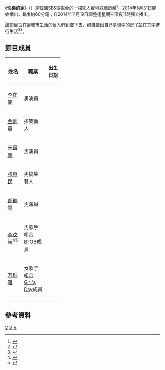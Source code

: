 {{expand|time=2015-06-09T13:35:21+00:00}}
{{電視節目信息框
|名稱     = 快樂的家
|原名     = {{lang|ko|즐거운가 }}
|圖片     =
|別名     = Eco Village-快樂的家
|圖說     =
|類型     = [[綜藝節目|綜藝節目]]、[[真人實境秀|真人實境-{zh-hans:秀;zh-hant:秀;zh-hk:騷}-]]
|導演     = 
|演出     = [[李在龍|李在龍]], [[金炳萬|金炳萬]], [[宋昶儀|宋昶儀]], [[張東民|張東民]], [[鄭糠雲|鄭糠雲]], [[李旼赫|李旼赫]], [[方珉雅|方珉雅]] 
|國家     = {{KOR}}
|語言     = [[韓語|韓語]]
|年份     = 2014年-2015年
|每集長度 = 約60分鐘
|電視網   = [[SBS株式會社|SBS]]
|視頻制式 = [[1080i|1080i]] ([[HDTV|HDTV]])
|音頻制式 = [[立體聲|立體聲]]
|首播國家 = {{KOR}}
|集數     =  24集
|開始     = {{start date|2014|8|31}}
|結束     = {{end date|2015|3|18}}
|官方網站 = http://program.sbs.co.kr/builder/programMainList.do?pgm_id=22000004167
}}

《'''快樂的家'''》（{{lang-ko|'''즐거운가'''}}）是[[韓國|韓國]][[SBS株式會社|SBS電視台]]的一檔真人實境綜藝節目<ref>{{Cite web |url=http://news.xinhuanet.com/ent/2014-12/31/c_127349632.htm |title=存档副本 |access-date=2017-04-26 |archive-date=2015-04-22 |archive-url=https://web.archive.org/web/20150422131518/http://news.xinhuanet.com/ent/2014-12/31/c_127349632.htm |dead-url=no }}</ref>。2014年8月31日開始播出，每集約60分鐘；自2014年11月19日調整逢星期三深夜11時獨立播出。

該節目旨在讓城市生活的藝人們到鄉下去，親自蓋出自己夢想中的房子並在其中進行生活<ref>{{Cite web |url=http://www.appledaily.com.tw/realtimenews/article/new/20141219/527016/ |title=存档副本 |access-date=2017-04-26 |archive-date=2017-05-19 |archive-url=https://web.archive.org/web/20170519132917/http://www.appledaily.com.tw/realtimenews/article/new/20141219/527016/ |dead-url=no }}</ref><ref>{{Cite web |url=http://korea.yule.sohu.com/20141218/n407078971.shtml |title=存档副本 |access-date=2017-04-26 |archive-date=2017-05-19 |archive-url=https://web.archive.org/web/20170519153742/http://korea.yule.sohu.com/20141218/n407078971.shtml |dead-url=no }}</ref>。

==節目成員==
{|class=wikitable width=40% style=font-size:90%
!width=3%|姓名
!width=3%|職業
!width=3%|出生日期
|-
![[李在龍|李在龍]]
|男演員||{{birth date and age|1964|9|24}}
|-
![[金炳萬|金炳萬]]
|搞笑藝人|| {{birth date and age|1975|7|29}}
|-
![[宋昌義|宋昌義]]
|男演員||{{birth date and age|1979|1|24}}
|-
![[張東民|張東民]]
|男搞笑藝人||{{birth date and age|1979|7|20}}
|-
![[鄭糠雲|鄭糠雲]]
|男演員||{{birth date and age|1982|6|28}}
|-
![[李旼赫|李旼赫]]<ref>{{Cite web |url=http://news.kstyle.com/article.ksn?articleNo=2002541 |title=存档副本 |access-date=2017-04-26 |archive-date=2020-11-23 |archive-url=https://web.archive.org/web/20201123071356/https://news.kstyle.com/article.ksn?articleNo=2002541 |dead-url=no }}</ref><ref>{{Cite web |url=http://news.kstyle.com/article.ksn?articleNo=2002868 |title=存档副本 |access-date=2017-04-26 |archive-date=2017-05-19 |archive-url=https://web.archive.org/web/20170519174616/http://news.kstyle.com/article.ksn?articleNo=2002868 |dead-url=no }}</ref>
|男歌手<br />組合[[BTOB|BTOB]]成員||{{birth date and age|1990|11|29}}
|-
![[方珉雅|方珉雅]]
|女歌手<br />組合[[Girl's_Day|Girl's Day]]成員||{{birth date and age|1993|5|13}}
|-
|}

==參考資料==
{{reflist}}

{{SBS TV}}

[[Category:韓國電視節目|V]]
[[Category:韓國綜藝節目|V]]
[[Category:SBS|V]]